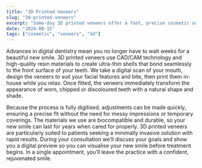 ```yaml
---
title: "3D Printed Veneers"
slug: "3d-printed-veneers"
excerpt: "Same-day 3D printed veneers offer a fast, precise cosmetic solution that enhances your smile without long wait times."
date: "2024-08-15"
tags: ["cosmetic", "veneers", "3d"]
---
```

Advances in digital dentistry mean you no longer have to wait weeks for a beautiful new smile. 3D printed veneers use CAD/CAM technology and high-quality resin materials to create ultra-thin shells that bond seamlessly to the front surface of your teeth. We take a digital scan of your mouth, design the veneers to suit your facial features and bite, then print them in-house while you relax. Once fitted, the veneers immediately transform the appearance of worn, chipped or discoloured teeth with a natural shape and shade.

Because the process is fully digitised, adjustments can be made quickly, ensuring a precise fit without the need for messy impressions or temporary coverings. The materials we use are biocompatible and durable, so your new smile can last for years when cared for properly. 3D printed veneers are particularly suited to patients seeking a minimally invasive solution with rapid results. During your consultation we’ll discuss your goals and show you a digital preview so you can visualise your new smile before treatment begins. In a single appointment, you’ll leave the practice with a confident, rejuvenated smile.

